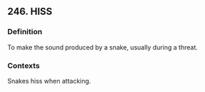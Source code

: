 ## 246. HISS
### Definition
To make the sound produced by a snake, usually during a threat.

### Contexts
Snakes hiss when attacking.

